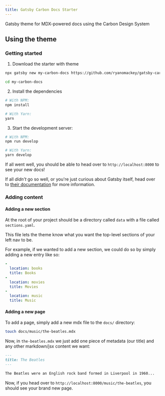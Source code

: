 ```yaml
---
title: Gatsby Carbon Docs Starter
---
```


Gatsby theme for MDX-powered docs using the Carbon Design System

## Using the theme

### Getting started

1. Download the starter with theme

```bash
npx gatsby new my-carbon-docs https://github.com/ryanomackey/gatsby-carbon-docs-starter

cd my-carbon-docs
```

2. Install the dependencies

```bash
# With NPM:
npm install

# With Yarn:
yarn
```

3. Start the development server:

```bash
# With NPM:
npm run develop

# With Yarn:
yarn develop
```

If all went well, you should be able to head over to `http://localhost:8000` to see your new docs!

If all _didn't_ go so well, or you're just curious about Gatsby itself, head over to [their documentation](https://www.gatsbyjs.org/docs/) for more information.

### Adding content

#### Adding a new section

At the root of your project should be a directory called `data` with a file called `sections.yaml`.

This file lets the theme know what you want the top-level sections of your left nav to be.

For example, if we wanted to add a new section, we could do so by simply adding a new entry like so:

```yaml{7-9}:title=data/sections.yaml
-
  location: books
  title: Books
-
  location: movies
  title: Movies
-
  location: music
  title: Music
```

#### Adding a new page

To add a page, simply add a new mdx file to the `docs/` directory:

```bash
touch docs/music/the-beatles.mdx
```

Now, in `the-beatles.mdx` we just add one piece of metadata (our title) and any other markdown/jsx content we want:

```markdown:title=the-beatles.md
---
title: The Beatles
---

The Beatles were an English rock band formed in Liverpool in 1960...
```

Now, if you head over to `http://localhost:8000/music/the-beatles`, you should see your brand new page.
